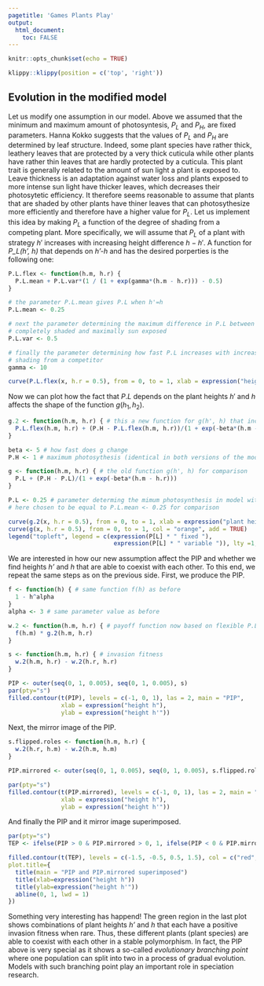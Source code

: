 ```yaml
---
pagetitle: 'Games Plants Play'
output: 
  html_document:
    toc: FALSE
---
```


```r
knitr::opts_chunk$set(echo = TRUE)
```

```r
klippy::klippy(position = c('top', 'right'))
```

<!-- # Exercise: Games Plants Play {.tabset} -->

## Evolution in the modified model

Let us modify one assumption in our model. Above we assumed that the minimum and maximum amount of photosyntesis, $P_L$ and $P_H$, are fixed parameters. Hanna Kokko suggests that the values of $P_L$ and $P_H$ are determined by leaf structure. Indeed, some plant species have rather thick, leathery leaves that are protected by a very thick cuticula while other plants have rather thin leaves that are hardly protected by a cuticula. This plant trait is generally related to the amount of sun light a plant is exposed to. Leave thickness is an adaptation against water loss and plants exposed to more intense sun light have thicker leaves, which decreases their photosytetic efficiency. It therefore seems reasonable to assume that plants that are shaded by other plants have thiner leaves that can photosythesize more efficiently and therefore have a higher value for $P_L$. Let us implement this idea by making $P_L$ a function of the degree of shading from a competing plant. More specifically, we will assume that $P_L$ of a plant with strategy $h'$ increases with increasing height difference $h-h'$. A function for *P_L(h', h)* that depends on *h'-h* and has the desired porperties is the following one:

```r
P.L.flex <- function(h.m, h.r) {
  P.L.mean + P.L.var*(1 / (1 + exp(gamma*(h.m - h.r))) - 0.5)
}

# the parameter P.L.mean gives P.L when h'=h
P.L.mean <- 0.25

# next the parameter determining the maximum difference in P.L between
# completely shaded and maximally sun exposed
P.L.var <- 0.5

# finally the parameter determining how fast P.L increases with increased
# shading from a competitor
gamma <- 10 

curve(P.L.flex(x, h.r = 0.5), from = 0, to = 1, xlab = expression("height "* h[1]), ylab = expression("minimum photosynthesis, " * P[L](h[1], h[2] * "=0.5")))
```

Now we can plot how the fact that $P.L$ depends on the plant heights $h'$ and $h$ affects the shape of the function $g(h_1, h_2)$.

```r
g.2 <- function(h.m, h.r) { # this a new function for g(h', h) that incorporates our function for P.L
  P.L.flex(h.m, h.r) + (P.H - P.L.flex(h.m, h.r))/(1 + exp(-beta*(h.m - h.r)))
}

beta <- 5 # how fast does g change
P.H <- 1 # maximum photosythesis (identical in both versions of the model)

g <- function(h.m, h.r) { # the old function g(h', h) for comparison
  P.L + (P.H - P.L)/(1 + exp(-beta*(h.m - h.r)))
}

P.L <- 0.25 # parameter determing the mimum photosynthesis in model with fixed P.L,
# here chosen to be equal to P.L.mean <- 0.25 for comparison

curve(g.2(x, h.r = 0.5), from = 0, to = 1, xlab = expression("plant height, h'"), ylim = c(0,1), ylab = expression("photosythesis/leaf, g(h', h = 0.5)"), col = "blue")
curve(g(x, h.r = 0.5), from = 0, to = 1, col = "orange", add = TRUE)
legend("topleft", legend = c(expression(P[L] * " fixed "),
                              expression(P[L] * " variable ")), lty =1, col = c("blue", "orange"))
```

We are interested in how our new assumption affect the PIP and whether we find heights *h'* and *h* that are able to coexist with each other. To this end, we repeat the same steps as on the previous side. First, we produce the PIP.

```r
f <- function(h) { # same function f(h) as before
  1 - h^alpha
}
alpha <- 3 # same parameter value as before

w.2 <- function(h.m, h.r) { # payoff function now based on flexible P.L
  f(h.m) * g.2(h.m, h.r)
}

s <- function(h.m, h.r) { # invasion fitness
  w.2(h.m, h.r) - w.2(h.r, h.r)
}

PIP <- outer(seq(0, 1, 0.005), seq(0, 1, 0.005), s)
par(pty="s")
filled.contour(t(PIP), levels = c(-1, 0, 1), las = 2, main = "PIP",
               xlab = expression("height h"),
               ylab = expression("height h'"))
```

Next, the mirror image of the PIP.

```r
s.flipped.roles <- function(h.m, h.r) {
  w.2(h.r, h.m) - w.2(h.m, h.m)
}

PIP.mirrored <- outer(seq(0, 1, 0.005), seq(0, 1, 0.005), s.flipped.roles)

par(pty="s")
filled.contour(t(PIP.mirrored), levels = c(-1, 0, 1), las = 2, main = "PIP.mirrored",
               xlab = expression("height h"),
               ylab = expression("height h'"))
```

And finally the PIP and it mirror image superimposed.

```r
par(pty="s")
TEP <- ifelse(PIP > 0 & PIP.mirrored > 0, 1, ifelse(PIP < 0 & PIP.mirrored < 0, -1, 0))

filled.contour(t(TEP), levels = c(-1.5, -0.5, 0.5, 1.5), col = c("red", "blue", "green"),
plot.title={
  title(main = "PIP and PIP.mirrored superimposed")
  title(xlab=expression("height h"))
  title(ylab=expression("height h'"))
  abline(0, 1, lwd = 1)
})
```

Something very interesting has happend! The green region in the last plot shows combinations of plant heights *h'* and *h* that each have a positive invasion fitness when rare. Thus, these different plants (plant species) are able to coexist with each other in a stable polymorphism. In fact, the PIP above is very special as it shows a so-called *evolutionary branching point* where one population can split into two in a process of gradual evolution. Models with such branching point play an important role in speciation research. 
